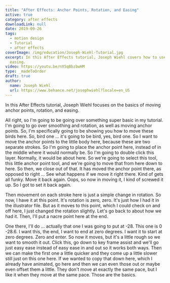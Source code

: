 ```yaml
---
title: "After Effects: Anchor Points, Rotation, and Easing"
active: true
category: after effects
downloadLink: null
date: 2019-09-26
tags:
  - motion design
  - Tutorial
  - after effects
coverImage: /img/education/Joseph-Wiehl-Tutorial.jpg
excerpt: In this After Effects tutorial, Joseph Wiehl covers how to use anchor points, rotation, and
  easing.
video: https://youtu.be/nXSqBbzbwHM
type: _madeToOrder
draft: true
author:
  name: Joseph Wiehl
  url: https://www.behance.net/josephwiehl?locale=en_US
---
```


In this After Effects tutorial, Joseph Wiehl focuses on the basics of moving anchor points, rotation, and easing.

All right, so I'm going to be going over something super basic in my tutorial. I'm going to go over smoothing and rotation, as well as moving anchor points. So, I'm specifically going to be showing you how to move these birds here. So, bird one ... it's going to be bird, yes, bird one. So I want to move the anchor points to the little body here, because these are two separate strokes. So I'm going to place the anchor point here, instead of in the middle where it would normally be. So I'm going to double click this layer. Normally, it would be about here. So we're going to select this tool, this little anchor point tool, and we're going to move that from here down to here. So then, we close out of that. It has moved the anchor point there, as opposed to right ... See what happens if we move it right there. Kind of gets all funky. Move it back again. Oops, so now in moving it, I kind of screwed it up. So I got to set it back again.

Then movement on each stroke here is just a simple change in rotation. So now, I have it at this point. It's rotation is zero, zero. It's just how I had it in the illustrator file. But as it moves to this point, which I could check on and off here, I just changed the rotation slightly. Let's go back to about how we had it. Then, I'll put a nacre point here at the end.

One there, I'll do ... actually that one I was going to put at -28. This one is 0 -28.6. I want this, the end, I want to end at zero degrees. I want it to start at zero degrees. Zero and enter. So now it moves, but it's a little rough so we want to smooth it out. Click this, go down to key frame assist and we'll go just easy ease instead of easy ease in and out so it works both ways. Then we can make the first one a little quicker and they come up a little slower still just on this one here. If we wanted to copy that down here, which I already have animated, go here and then we can even those out or maybe even offset them a little. They don't move at exactly the same pace, but I like it when they move at the same pace. Those are the basics.